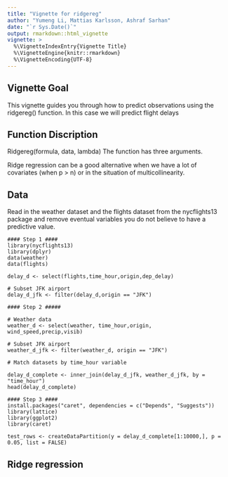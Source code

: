 ```yaml
---
title: "Vignette for ridgereg"
author: "Yumeng Li, Mattias Karlsson, Ashraf Sarhan"
date: "`r Sys.Date()`"
output: rmarkdown::html_vignette
vignette: >
  %\VignetteIndexEntry{Vignette Title}
  %\VignetteEngine{knitr::rmarkdown}
  %\VignetteEncoding{UTF-8}
---
```


## Vignette Goal
This vignette guides you through how to predict observations using the ridgereg() function.
In this case we will predict flight delays

## Function Discription
Ridgereg(formula, data, lambda) 
The function has three arguments.

Ridge regression can be a good alternative when we have a lot of covariates (when p > n) or in the situation of multicollinearity.

## Data
Read in the weather dataset and the flights dataset from the nycflights13 package and remove
eventual variables you do not believe to have a predictive value.
```
#### Step 1 ####
library(nycflights13)
library(dplyr)
data(weather)
data(flights)

delay_d <- select(flights,time_hour,origin,dep_delay)

# Subset JFK airport
delay_d_jfk <- filter(delay_d,origin == "JFK")

#### Step 2 #####

# Weather data
weather_d <- select(weather, time_hour,origin, wind_speed,precip,visib)

# Subset JFK airport
weather_d_jfk <- filter(weather_d, origin == "JFK")

# Match datasets by time_hour variable

delay_d_complete <- inner_join(delay_d_jfk, weather_d_jfk, by = "time_hour")
head(delay_d_complete)

#### Step 3 ####
install.packages("caret", dependencies = c("Depends", "Suggests"))
library(lattice)
library(ggplot2)
library(caret)

test_rows <- createDataPartition(y = delay_d_complete[1:10000,], p = 0.05, list = FALSE)
```

## Ridge regression

